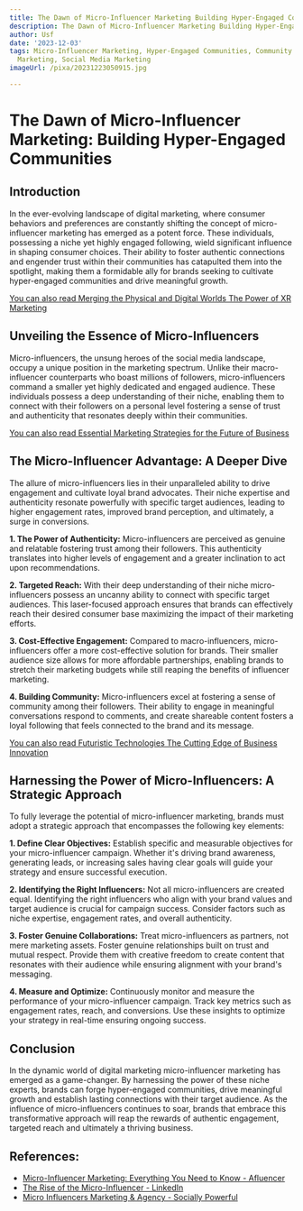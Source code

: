 ```yaml
---
title: The Dawn of Micro-Influencer Marketing Building Hyper-Engaged Communities
description: The Dawn of Micro-Influencer Marketing Building Hyper-Engaged Communities
author: Usf
date: '2023-12-03'
tags: Micro-Influencer Marketing, Hyper-Engaged Communities, Community Building, Influencer
  Marketing, Social Media Marketing
imageUrl: /pixa/20231223050915.jpg

---
```

# **The Dawn of Micro-Influencer Marketing: Building Hyper-Engaged Communities**

## **Introduction**

In the ever-evolving  landscape of digital marketing, where consumer  behaviors and preferences are constantly shifting the concept of  micro-influencer marketing has emerged as a potent  force. These individuals, possessing a niche yet highly engaged  following, wield significant influence in shaping consumer choices. Their ability to foster authentic connections and engender trust within their communities has catapulted them into the spotlight, making them a formidable ally for brands  seeking to cultivate hyper-engaged communities and drive meaningful growth.

[You can  also read Merging the Physical and Digital Worlds The Power of XR Marketing](Merging%20the%20Physical%20and%20Digital%20Worlds%20The%20Power%20of%20XR%20Marketing)


## **Unveiling the Essence of  Micro-Influencers**

Micro-influencers, the unsung heroes of the social media landscape, occupy a  unique position in the marketing spectrum. Unlike their macro-influencer counterparts who boast millions of followers, micro-influencers  command a smaller  yet highly dedicated and engaged audience. These individuals possess a deep understanding of their  niche, enabling them to connect with their followers on a personal level fostering a sense  of trust and authenticity that resonates deeply within their communities.

[You can also read Essential Marketing Strategies for the Future of Business](Essential%20Marketing%20Strategies%20for%20the%20Future%20of%20Business)


## **The Micro-Influencer  Advantage:  A Deeper Dive**

The allure  of micro-influencers lies in their  unparalleled ability to drive engagement and cultivate loyal brand advocates. Their niche expertise and authenticity resonate powerfully with specific target  audiences, leading to higher  engagement rates, improved  brand perception, and ultimately, a surge in conversions.

**1. The Power of Authenticity:** Micro-influencers are  perceived as genuine and relatable fostering trust among their followers. This authenticity translates into  higher levels of engagement and a greater inclination  to act upon recommendations.

**2.  Targeted Reach:** With their deep understanding of their niche micro-influencers possess an uncanny  ability to  connect with specific target  audiences. This laser-focused approach ensures that brands can  effectively reach  their desired consumer base maximizing the impact of their marketing efforts.

**3. Cost-Effective Engagement:** Compared to macro-influencers, micro-influencers offer a more cost-effective  solution  for brands. Their smaller audience size allows for more affordable partnerships,  enabling brands to stretch their marketing budgets while still reaping the benefits of influencer marketing.

**4. Building Community:** Micro-influencers excel at fostering  a sense of community among their followers. Their ability to engage  in meaningful  conversations respond to comments, and create shareable content fosters a loyal following that feels connected to the brand and its message.

[You can also read Futuristic Technologies The Cutting Edge  of Business  Innovation](Futuristic%20Technologies%20The%20Cutting%20Edge%20of%20Business%20Innovation)


## **Harnessing the Power of  Micro-Influencers: A Strategic Approach**

To fully leverage the potential of micro-influencer marketing, brands must adopt a strategic approach that encompasses the following key  elements:

**1. Define Clear Objectives:** Establish specific and measurable objectives for your micro-influencer campaign. Whether it's driving  brand awareness, generating leads, or increasing sales  having clear goals will guide your strategy and ensure successful execution.

**2. Identifying the Right Influencers:** Not all micro-influencers are created equal. Identifying the right  influencers who align  with your brand values and target audience is crucial for campaign success. Consider factors such as niche expertise, engagement rates, and overall authenticity.

**3. Foster Genuine Collaborations:**  Treat micro-influencers as  partners,  not mere marketing assets.  Foster genuine relationships built on trust and mutual  respect. Provide them with creative freedom  to create content that resonates  with their audience while ensuring alignment with your brand's messaging.

**4. Measure and  Optimize:** Continuously monitor and  measure the performance of your micro-influencer campaign. Track key metrics such as engagement  rates, reach, and conversions. Use these insights to optimize your strategy  in real-time ensuring ongoing success.

## **Conclusion**

In the dynamic world of  digital marketing micro-influencer marketing has emerged as a game-changer.  By harnessing the power of  these niche experts, brands can forge hyper-engaged communities, drive meaningful  growth and establish lasting connections with their target audience. As the  influence of micro-influencers  continues  to soar, brands that embrace this transformative approach will reap the rewards of authentic engagement, targeted  reach and ultimately a thriving business.

## References:
- [Micro-Influencer Marketing: Everything You Need to Know - Afluencer](https://afluencer.com/micro-influencer-marketing/)
- [The Rise of the Micro-Influencer - LinkedIn](https://www.linkedin.com/pulse/rise-micro-influencer-jeff-meade)
- [Micro Influencers Marketing & Agency - Socially Powerful](https://sociallypowerful.com/topics/micro-influencers)
